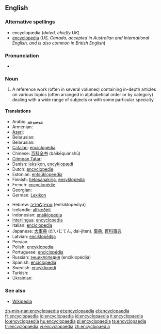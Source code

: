 {{wikipedia}}
{{also|encyclopedia}}
==English==

===Alternative spellings===
* encyclopædia (''dated, chiefly UK'')
* [[encyclopedia]] (''US, Canada, accepted in Australian and International English, and is also common in British English'')

===Pronunciation===
* {{audio|en-us-encyclopaedia.ogg|Audio (US)}}
*: {{rhymes|iːdiə}}

===Noun===
{{en-noun|pl=encyclopaedias|pl2=encyclopaediae}}

# A reference work (often in several volumes) containing in-depth articles on various topics (often arranged in alphabetical order or by category) dealing with a wide range of subjects or with some particular specialty

====Translations====
{{trans-top|reference book}}
* Arabic: [[موسوعة]]
* Armenian: {{t|hy|հանրագիտարան|tr=hanragitaran|sc=Armn}}
* [[Azeri]]: {{t|az|ensiklopediya}}
* Belarusian: {{t|be|энцыклапедыя|f|tr=encyklapedyja|sc=Cyrl}}
* Belarusian: {{t|be|энцыклапедыя|f|tr=èncyklapedyja|sc=Cyrl}}
* [[Catalan]]: [[enciclopèdia]]
* Chinese: [[百科全书]] (bǎikēquánshū)
* [[Crimean Tatar]]: {{tø|crh|entsiklopediya}}
* Danish: [[leksikon]], <!--a [[Danish]]: -->[[encyklopædi]]<!-- are bigger and do have some longer and deeper articles.-->
* Dutch: [[encyclopedie]] {{m}}
* Estonian: [[entsüklopeedia]]
* Finnish: [[tietosanakirja]], [[ensyklopedia]]
* French: [[encyclopédie]] {{f}}
* Georgian: {{t|ka|ენციკლოპედია|tr=enc’iklopedia|sc=Geor}}
* German: [[Lexikon]] {{n}}
{{trans-mid}}
* Hebrew: [[אנציקלופדיה]] (entsiklopediya) {{n}}
* Icelandic: [[alfræðirit]] {{n}}
* Indonesian: [[ensiklopedia]]
* [[Interlingua]]: [[encyclopedia]]
* Italian: [[enciclopedia]] {{f}}
* Japanese: [[大事典]] (だいじてん, dai-jiten), [[事典]], [[百科事典]]
* Latvian: [[enciklopēdija]] {{f}}
* Persian: {{t|fa|دانشنامه|sc=fa-Arab|tr=dâneshnâmeh}}
* Polish: [[encyklopedia]] {{f}}
* Portuguese: [[enciclopédia]] {{f}}
* Russian: [[энциклопедия]] (enciklopédija) {{f}}
* Spanish: [[enciclopedia]] {{m}}
* Swedish: [[encyklopedi]]
* Turkish: {{t|tr|ansiklopedi}}
* Ukrainian: {{t|uk|енциклопедія|f|tr=enciklopédija|sc=Cyrl}}
{{trans-bottom}}

===See also===
* [[Wikipedia]]

[[zh-min-nan:encyclopaedia]]
[[et:encyclopaedia]]
[[el:encyclopaedia]]
[[fr:encyclopaedia]]
[[io:encyclopaedia]]
[[id:encyclopaedia]]
[[it:encyclopaedia]]
[[lo:encyclopaedia]]
[[hu:encyclopaedia]]
[[pl:encyclopaedia]]
[[ta:encyclopaedia]]
[[tr:encyclopaedia]]
[[vi:encyclopaedia]]
[[zh:encyclopaedia]]